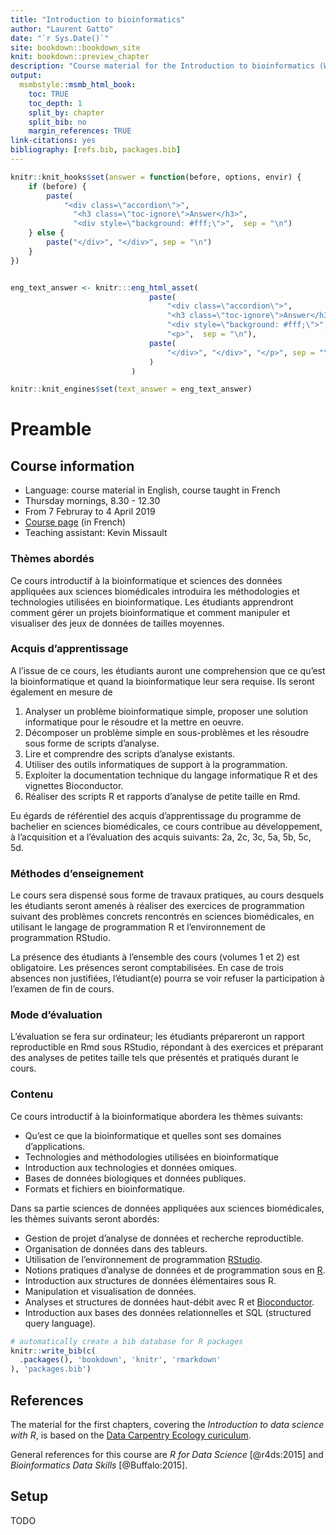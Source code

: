 ```yaml
---
title: "Introduction to bioinformatics"
author: "Laurent Gatto"
date: "`r Sys.Date()`"
site: bookdown::bookdown_site
knit: bookdown::preview_chapter
description: "Course material for the Introduction to bioinformatics (WSBIM1207) course at UCLouvain."
output:
  msmbstyle::msmb_html_book:
    toc: TRUE
    toc_depth: 1
    split_by: chapter
    split_bib: no
    margin_references: TRUE
link-citations: yes
bibliography: [refs.bib, packages.bib]
---
```



```r
knitr::knit_hooks$set(answer = function(before, options, envir) {
    if (before) {
        paste(
            "<div class=\"accordion\">",
              "<h3 class=\"toc-ignore\">Answer</h3>",
              "<div style=\"background: #fff;\">",  sep = "\n")
    } else {
        paste("</div>", "</div>", sep = "\n")
    }
})


eng_text_answer <- knitr:::eng_html_asset(
                               paste(
                                   "<div class=\"accordion\">",
                                   "<h3 class=\"toc-ignore\">Answer</h3>",
                                   "<div style=\"background: #fff;\">",
                                   "<p>",  sep = "\n"),
                               paste(
                                   "</div>", "</div>", "</p>", sep = "\n"
                               )
                           )

knitr::knit_engines$set(text_answer = eng_text_answer)
```


# Preamble {-}



## Course information

- Language: course material in English, course taught in French
- Thursday mornings, 8.30 - 12.30
- From 7 Februray to 4 April 2019
- [Course page](https://uclouvain.be/cours-2018-wsbim1207.html) (in French)
- Teaching assistant: Kevin Missault

### Thèmes abordés {-}

Ce cours introductif à la bioinformatique et sciences des données
appliquées aux sciences biomédicales introduira les méthodologies et
technologies utilisées en bioinformatique. Les étudiants apprendront
comment gérer un projets bioinformatique et comment manipuler et
visualiser des jeux de données de tailles moyennes.

### Acquis d'apprentissage {-}

A l'issue de ce cours, les étudiants auront une comprehension que ce
qu'est la bioinformatique et quand la bioinformatique leur sera
requise. Ils seront également en mesure de

1. Analyser un problème bioinformatique simple, proposer une solution
   informatique pour le résoudre et la mettre en oeuvre.
2. Décomposer un problème simple en sous-problèmes et les résoudre
   sous forme de scripts d'analyse.
3. Lire et comprendre des scripts d'analyse existants.
4. Utiliser des outils informatiques de support à la programmation.
5. Exploiter la documentation technique du langage informatique R et
   des vignettes Bioconductor.
6. Réaliser des scripts R et rapports d'analyse de petite taille en Rmd.

Eu égards de référentiel des acquis d'apprentissage du programme de
bachelier en sciences biomédicales, ce cours contribue au
développement, à l'acquisition et a l'évaluation des acquis suivants:
2a, 2c, 3c, 5a, 5b, 5c, 5d.

### Méthodes d'enseignement {-}

Le cours sera dispensé sous forme de travaux pratiques, au cours
desquels les étudiants seront amenés à réaliser des exercices de
programmation suivant des problèmes concrets rencontrés en sciences
biomédicales, en utilisant le langage de programmation R et
l'environnement de programmation RStudio.

La présence des étudiants à l'ensemble des cours (volumes 1 et 2) est
obligatoire. Les présences seront comptabilisées. En case de trois
absences non justifiées, l'étudiant(e) pourra se voir refuser la
participation à l'examen de fin de cours.

### Mode d'évaluation {-}

L'évaluation se fera sur ordinateur; les étudiants prépareront un
rapport reproductible en Rmd sous RStudio, répondant à des exercices
et préparant des analyses de petites taille tels que présentés et
pratiqués durant le cours.

### Contenu {-}

Ce cours introductif à la bioinformatique abordera les thèmes suivants:

- Qu'est ce que la bioinformatique et quelles sont ses domaines d'applications.
- Technologies and méthodologies utilisées en bioinformatique
- Introduction aux technologies et données omiques.
- Bases de données biologiques et données publiques.
- Formats et fichiers en bioinformatique.

Dans sa partie sciences de données appliquées aux sciences
biomédicales, les thèmes suivants seront abordés:

- Gestion de projet d'analyse de données et recherche reproductible.
- Organisation de données dans des tableurs.
- Utilisation de l'environnement de programmation [RStudio](https://www.rstudio.com/).
- Notions pratiques d'analyse de données et de programmation sous en [R](https://www.r-project.org/).
- Introduction aux structures de données élémentaires sous R.
- Manipulation et visualisation de données.
- Analyses et structures de données haut-débit avec R et [Bioconductor](https://bioconductor.org/).
- Introduction aux bases des données relationnelles et SQL (structured query language).


```r
# automatically create a bib database for R packages
knitr::write_bib(c(
  .packages(), 'bookdown', 'knitr', 'rmarkdown'
), 'packages.bib')
```

## References

The material for the first chapters, covering the *Introduction to
data science with R*, is based on the [Data Carpentry Ecology
curiculum](https://datacarpentry.org/lessons/#ecology-workshop).

General references for this course are *R for Data Science*
[@r4ds:2015] and *Bioinformatics Data Skills* [@Buffalo:2015].

## Setup

TODO
